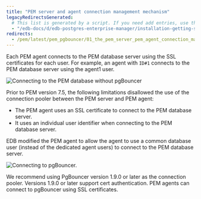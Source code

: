 ```yaml
---
title: "PEM server and agent connection management mechanism"
legacyRedirectsGenerated:
  # This list is generated by a script. If you need add entries, use the `legacyRedirects` key.
  - "/edb-docs/d/edb-postgres-enterprise-manager/installation-getting-started/pgbouncer-configuration-guide/8.0/the_pem_server_pem_agent_connection_management_mechanism.html"
redirects:
  - /pem/latest/pem_pgbouncer/01_the_pem_server_pem_agent_connection_management_mechanism/
---
```


Each PEM agent connects to the PEM database server using the SSL certificates for each user. For example, an agent with `ID#1` connects to the PEM database server using the agent1 user.

![Connecting to the PEM database without pgBouncer](../../images/pem_database_without_pgbouncer.png)

Prior to PEM version 7.5, the following limitations disallowed the use of the connection pooler between the PEM server and PEM agent:

-   The PEM agent uses an SSL certificate to connect to the PEM database server.
-   It uses an individual user identifier when connecting to the PEM database server.

EDB modified the PEM agent to allow the agent to use a common database user (instead of the dedicated agent users) to connect to the PEM database server.

![Connecting to pgBouncer.](../../images/pem_database_with_pgbouncer.png)

We recommend using PgBouncer version 1.9.0 or later as the connection pooler. Versions 1.9.0 or later support cert authentication. PEM agents can connect to pgBouncer using SSL certificates.
